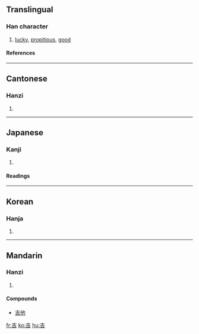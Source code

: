 ==Translingual==
===Han character===
{{Han char|rn=30|rad=口|as=03|sn=6|four=4060<sub>1</sub>|canj=土口 (GR)}}
# [[lucky]], [[propitious]], [[good]]
====References====
{{Han ref|kx=0175.020|dkj=03289|dj=0389.020|hdz=10576.060|uh=5409|ud=21513|bh=A64E|bd=42574}}
----
==Cantonese==
===Hanzi===
{{yue-hanzi|jyut=|y=gat1}}
# {{defn|Cantonese}}
----
==Japanese==
===Kanji===
{{ja-kanji|grade=c|rs=口03}}
# {{defn|Japanese}} 
====Readings====
{{ja-readings|on=[[きち]] (kichi), [[きつ]] (kitsu)
|kun=[[よい]] (yoi)
|nanori=[[よし]] (yoshi)
}}
----

==Korean==
===Hanja===
{{ko-hanja|hangeul=길|rv=gil|mr=kil}}
# {{defn|Korean}}
----
==Mandarin==
===Hanzi===
{{cmn-hanzi|pin=[[jí]] ([[ji2]]), [[tòng]] ([[tong4]])|wg=chi<sup>2</sup>, t'ung<sup>4</sup>}}
# {{defn|Mandarin}}

====Compounds====
*[[吉他]]

[[fr:吉]]
[[ko:吉]]
[[hu:吉]]